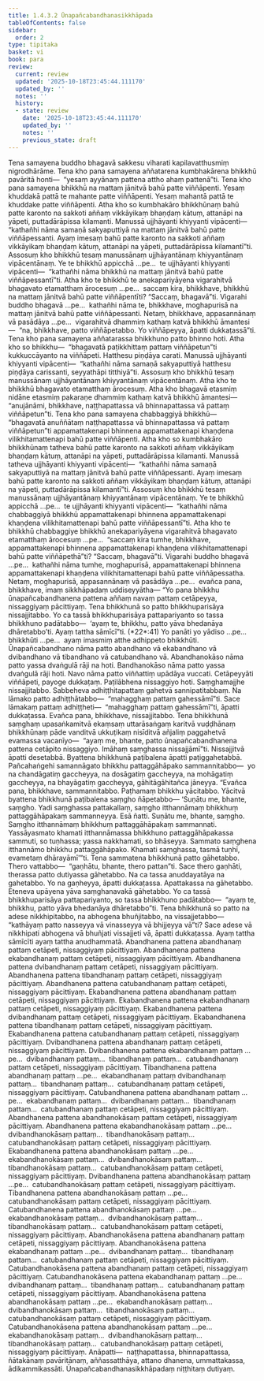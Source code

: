 ```yaml
---
title: 1.4.3.2 Ūnapañcabandhanasikkhāpada
tableOfContents: false
sidebar:
  order: 2
type: tipitaka
basket: vi
book: para
review:
  current: review
  updated: '2025-10-18T23:45:44.111170'
  updated_by: ''
  notes: ''
  history:
  - state: review
    date: '2025-10-18T23:45:44.111170'
    updated_by: ''
    notes: ''
    previous_state: draft
---
```



<DynamicBreadcrumb />


<ReviewStatus review={frontmatter.review} showDetails={true} />

<HypothesisAnnotation frontmatter={frontmatter} />

<Division number="609" book="para" e="ch" v="1" p="355">

<Paragraph number="2273" book="para">
Tena samayena buddho bhagavā sakkesu viharati kapilavatthusmiṃ nigrodhārāme. Tena kho pana samayena aññatarena kumbhakārena bhikkhū pavāritā honti—  “yesaṃ ayyānaṃ pattena attho ahaṃ pattenā”ti. Tena kho pana samayena bhikkhū na mattaṃ jānitvā bahū patte viññāpenti. Yesaṃ khuddakā pattā te mahante patte viññāpenti. Yesaṃ mahantā pattā te khuddake patte viññāpenti. Atha kho so kumbhakāro bhikkhūnaṃ bahū patte karonto na sakkoti aññaṃ vikkāyikaṃ bhaṇḍaṃ kātuṃ, attanāpi na yāpeti, puttadārāpissa kilamanti. Manussā ujjhāyanti khiyyanti vipācenti—  “kathañhi nāma samaṇā sakyaputtiyā na mattaṃ jānitvā bahū patte viññāpessanti. Ayaṃ imesaṃ bahū patte karonto na sakkoti aññaṃ vikkāyikaṃ bhaṇḍaṃ kātuṃ, attanāpi na yāpeti, puttadārāpissa kilamantī”ti.
</Paragraph>

<Paragraph number="2274" book="para">
Assosuṃ kho bhikkhū tesaṃ manussānaṃ ujjhāyantānaṃ khiyyantānaṃ vipācentānaṃ. Ye te bhikkhū appicchā …pe…  te ujjhāyanti khiyyanti vipācenti—  “kathañhi nāma bhikkhū na mattaṃ jānitvā bahū patte viññāpessantī”ti.
</Paragraph>

<Paragraph number="2275" book="para">
Atha kho te bhikkhū te anekapariyāyena vigarahitvā bhagavato etamatthaṃ ārocesuṃ …pe…  saccaṃ kira, bhikkhave, bhikkhū na mattaṃ jānitvā bahū patte viññāpentīti? “Saccaṃ, bhagavā”ti. Vigarahi buddho bhagavā …pe…  kathañhi nāma te, bhikkhave, moghapurisā na mattaṃ jānitvā bahū patte viññāpessanti. Netaṃ, bhikkhave, appasannānaṃ vā pasādāya …pe…  vigarahitvā dhammiṃ kathaṃ katvā bhikkhū āmantesi—  “na, bhikkhave, patto viññāpetabbo. Yo viññāpeyya, āpatti dukkaṭassā”ti.
</Paragraph>

</Division>
<Division number="610" book="para" e="ch" v="1" p="355">

<Paragraph number="2276" book="para">
Tena kho pana samayena aññatarassa bhikkhuno patto bhinno hoti. Atha kho so bhikkhu—  “bhagavatā paṭikkhittaṃ pattaṃ viññāpetun”ti kukkuccāyanto na viññāpeti. Hatthesu piṇḍāya carati. Manussā ujjhāyanti khiyyanti vipācenti—  “kathañhi nāma samaṇā sakyaputtiyā hatthesu piṇḍāya carissanti, seyyathāpi titthiyā”ti.
</Paragraph>

<Paragraph number="2277" book="para">
Assosuṃ kho bhikkhū tesaṃ manussānaṃ ujjhāyantānaṃ khiyyantānaṃ vipācentānaṃ. Atha kho te bhikkhū bhagavato etamatthaṃ ārocesuṃ. Atha kho bhagavā etasmiṃ nidāne etasmiṃ pakaraṇe dhammiṃ kathaṃ katvā bhikkhū āmantesi—  “anujānāmi, bhikkhave, naṭṭhapattassa vā bhinnapattassa vā pattaṃ viññāpetun”ti.
</Paragraph>

</Division>
<Division number="611" book="para" e="ch" v="1" p="356">

<Paragraph number="2278" book="para">
Tena kho pana samayena chabbaggiyā bhikkhū—  “bhagavatā anuññātaṃ naṭṭhapattassa vā bhinnapattassa vā pattaṃ viññāpetun”ti appamattakenapi bhinnena appamattakenapi khaṇḍena vilikhitamattenapi bahū patte viññāpenti. Atha kho so kumbhakāro bhikkhūnaṃ tatheva bahū patte karonto na sakkoti aññaṃ vikkāyikaṃ bhaṇḍaṃ kātuṃ, attanāpi na yāpeti, puttadārāpissa kilamanti. Manussā tatheva ujjhāyanti khiyyanti vipācenti—  “kathañhi nāma samaṇā sakyaputtiyā na mattaṃ jānitvā bahū patte viññāpessanti. Ayaṃ imesaṃ bahū patte karonto na sakkoti aññaṃ vikkāyikaṃ bhaṇḍaṃ kātuṃ, attanāpi na yāpeti, puttadārāpissa kilamantī”ti.
</Paragraph>

<Paragraph number="2279" book="para">
Assosuṃ kho bhikkhū tesaṃ manussānaṃ ujjhāyantānaṃ khiyyantānaṃ vipācentānaṃ. Ye te bhikkhū appicchā …pe…  te ujjhāyanti khiyyanti vipācenti—  “kathañhi nāma chabbaggiyā bhikkhū appamattakenapi bhinnena appamattakenapi khaṇḍena vilikhitamattenapi bahū patte viññāpessantī”ti.
</Paragraph>

<Paragraph number="2280" book="para">
Atha kho te bhikkhū chabbaggiye bhikkhū anekapariyāyena vigarahitvā bhagavato etamatthaṃ ārocesuṃ …pe…  “saccaṃ kira tumhe, bhikkhave, appamattakenapi bhinnena appamattakenapi khaṇḍena vilikhitamattenapi bahū patte viññāpethā”ti? “Saccaṃ, bhagavā”ti. Vigarahi buddho bhagavā …pe…  kathañhi nāma tumhe, moghapurisā, appamattakenapi bhinnena appamattakenapi khaṇḍena vilikhitamattenapi bahū patte viññāpessatha. Netaṃ, moghapurisā, appasannānaṃ vā pasādāya …pe…  evañca pana, bhikkhave, imaṃ sikkhāpadaṃ uddiseyyātha—
</Paragraph>

</Division>
<Division number="612" book="para" e="ch" v="1" p="356">

<Paragraph number="2281" book="para">
<Emphasis>“Yo pana bhikkhu ūnapañcabandhanena pattena aññaṃ navaṃ pattaṃ cetāpeyya, nissaggiyaṃ pācittiyaṃ. Tena bhikkhunā so patto bhikkhuparisāya nissajjitabbo. Yo ca tassā bhikkhuparisāya pattapariyanto so tassa bhikkhuno padātabbo—  ‘ayaṃ te, bhikkhu, patto yāva bhedanāya dhāretabbo’ti. Ayaṃ tattha sāmīcī”</Emphasis>ti. (*22*:<Emphasis>41</Emphasis>)
</Paragraph>

</Division>
<Division number="613" book="para" e="ch" v="1" p="356">

<Paragraph number="2282" book="para">
<Emphasis>Yo panā</Emphasis>ti yo yādiso …pe…  <Emphasis>bhikkhū</Emphasis>ti …pe…  ayaṃ imasmiṃ atthe adhippeto bhikkhūti.
</Paragraph>

<Paragraph number="2283" book="para">
<Emphasis>Ūnapañcabandhano</Emphasis> nāma patto abandhano vā ekabandhano vā dvibandhano vā tibandhano vā catubandhano vā. Abandhanokāso nāma patto yassa dvaṅgulā rāji na hoti. Bandhanokāso nāma patto yassa dvaṅgulā rāji hoti. <Emphasis>Navo</Emphasis> nāma patto viññattiṃ upādāya vuccati.
</Paragraph>

<Paragraph number="2284" book="para">
<Emphasis>Cetāpeyyā</Emphasis>ti viññāpeti, payoge dukkaṭaṃ. Paṭilābhena nissaggiyo hoti. Saṃghamajjhe nissajjitabbo. Sabbeheva adhiṭṭhitapattaṃ gahetvā sannipatitabbaṃ. Na lāmako patto adhiṭṭhātabbo—  “mahagghaṃ pattaṃ gahessāmī”ti. Sace lāmakaṃ pattaṃ adhiṭṭheti—  “mahagghaṃ pattaṃ gahessāmī”ti, āpatti dukkaṭassa. Evañca pana, bhikkhave, nissajjitabbo. Tena bhikkhunā saṃghaṃ upasaṅkamitvā ekaṃsaṃ uttarāsaṅgaṃ karitvā vuḍḍhānaṃ bhikkhūnaṃ pāde vanditvā ukkuṭikaṃ nisīditvā añjaliṃ paggahetvā evamassa vacanīyo—  “ayaṃ me, bhante, patto ūnapañcabandhanena pattena cetāpito nissaggiyo. Imāhaṃ saṃghassa nissajjāmī”ti. Nissajjitvā āpatti desetabbā. Byattena bhikkhunā paṭibalena āpatti paṭiggahetabbā. Pañcahaṅgehi samannāgato bhikkhu pattaggāhāpako sammannitabbo—  yo na chandāgatiṃ gaccheyya, na dosāgatiṃ gaccheyya, na mohāgatiṃ gaccheyya, na bhayāgatiṃ gaccheyya, gāhitāgāhitañca jāneyya. “Evañca pana, bhikkhave, sammannitabbo. Paṭhamaṃ bhikkhu yācitabbo. Yācitvā byattena bhikkhunā paṭibalena saṃgho ñāpetabbo—
</Paragraph>

</Division>
<Division number="614" book="para" e="ch" v="1" p="357">

<Paragraph number="2285" book="para">
‘Suṇātu me, bhante, saṃgho. Yadi saṃghassa pattakallaṃ, saṃgho itthannāmaṃ bhikkhuṃ pattaggāhāpakaṃ sammanneyya. Esā ñatti.
</Paragraph>

<Paragraph number="2286" book="para">
Suṇātu me, bhante, saṃgho. Saṃgho itthannāmaṃ bhikkhuṃ pattaggāhāpakaṃ sammannati. Yassāyasmato khamati itthannāmassa bhikkhuno pattaggāhāpakassa sammuti, so tuṇhassa; yassa nakkhamati, so bhāseyya.
</Paragraph>

<Paragraph number="2287" book="para">
Sammato saṃghena itthannāmo bhikkhu pattaggāhāpako. Khamati saṃghassa, tasmā tuṇhī, evametaṃ dhārayāmī’”ti.
</Paragraph>

</Division>
<Division number="615" book="para" e="ch" v="1" p="357">

<Paragraph number="2288" book="para">
Tena sammatena bhikkhunā patto gāhetabbo. Thero vattabbo—  “gaṇhātu, bhante, thero pattan”ti. Sace thero gaṇhāti, therassa patto dutiyassa gāhetabbo. Na ca tassa anuddayatāya na gahetabbo. Yo na gaṇheyya, āpatti dukkaṭassa. Apattakassa na gāhetabbo. Eteneva upāyena yāva saṃghanavakā gāhetabbo. Yo ca tassā bhikkhuparisāya pattapariyanto, so tassa bhikkhuno padātabbo—  “ayaṃ te, bhikkhu, patto yāva bhedanāya dhāretabbo”ti.
</Paragraph>

<Paragraph number="2289" book="para">
Tena bhikkhunā so patto na adese nikkhipitabbo, na abhogena bhuñjitabbo, na vissajjetabbo—  “kathāyaṃ patto nasseyya vā vinasseyya vā bhijjeyya vā”ti? Sace adese vā nikkhipati abhogena vā bhuñjati vissajjeti vā, āpatti dukkaṭassa.
</Paragraph>

<Paragraph number="2290" book="para">
<Emphasis>Ayaṃ tattha sāmīcī</Emphasis>ti ayaṃ tattha anudhammatā.
</Paragraph>

</Division>
<Division number="616" book="para" e="ch" v="1" p="358">

<Paragraph number="2291" book="para">
Abandhanena pattena abandhanaṃ pattaṃ cetāpeti, nissaggiyaṃ pācittiyaṃ. Abandhanena pattena ekabandhanaṃ pattaṃ cetāpeti, nissaggiyaṃ pācittiyaṃ. Abandhanena pattena dvibandhanaṃ pattaṃ cetāpeti, nissaggiyaṃ pācittiyaṃ. Abandhanena pattena tibandhanaṃ pattaṃ cetāpeti, nissaggiyaṃ pācittiyaṃ. Abandhanena pattena catubandhanaṃ pattaṃ cetāpeti, nissaggiyaṃ pācittiyaṃ.
</Paragraph>

<Paragraph number="2292" book="para">
Ekabandhanena pattena abandhanaṃ pattaṃ cetāpeti, nissaggiyaṃ pācittiyaṃ. Ekabandhanena pattena ekabandhanaṃ pattaṃ cetāpeti, nissaggiyaṃ pācittiyaṃ. Ekabandhanena pattena dvibandhanaṃ pattaṃ cetāpeti, nissaggiyaṃ pācittiyaṃ. Ekabandhanena pattena tibandhanaṃ pattaṃ cetāpeti, nissaggiyaṃ pācittiyaṃ. Ekabandhanena pattena catubandhanaṃ pattaṃ cetāpeti, nissaggiyaṃ pācittiyaṃ.
</Paragraph>

<Paragraph number="2293" book="para">
Dvibandhanena pattena abandhanaṃ pattaṃ cetāpeti, nissaggiyaṃ pācittiyaṃ. Dvibandhanena pattena ekabandhanaṃ pattaṃ …pe…  dvibandhanaṃ pattaṃ…  tibandhanaṃ pattaṃ…  catubandhanaṃ pattaṃ cetāpeti, nissaggiyaṃ pācittiyaṃ.
</Paragraph>

<Paragraph number="2294" book="para">
Tibandhanena pattena abandhanaṃ pattaṃ …pe…  ekabandhanaṃ pattaṃ dvibandhanaṃ pattaṃ…  tibandhanaṃ pattaṃ…  catubandhanaṃ pattaṃ cetāpeti, nissaggiyaṃ pācittiyaṃ.
</Paragraph>

<Paragraph number="2295" book="para">
Catubandhanena pattena abandhanaṃ pattaṃ …pe…  ekabandhanaṃ pattaṃ…  dvibandhanaṃ pattaṃ…  tibandhanaṃ pattaṃ…  catubandhanaṃ pattaṃ cetāpeti, nissaggiyaṃ pācittiyaṃ.
</Paragraph>

<Paragraph number="2296" book="para">
Abandhanena pattena abandhanokāsaṃ pattaṃ cetāpeti, nissaggiyaṃ pācittiyaṃ. Abandhanena pattena ekabandhanokāsaṃ pattaṃ …pe…  dvibandhanokāsaṃ pattaṃ…  tibandhanokāsaṃ pattaṃ…  catubandhanokāsaṃ pattaṃ cetāpeti, nissaggiyaṃ pācittiyaṃ.
</Paragraph>

<Paragraph number="2297" book="para">
Ekabandhanena pattena abandhanokāsaṃ pattaṃ …pe…  ekabandhanokāsaṃ pattaṃ…  dvibandhanokāsaṃ pattaṃ…  tibandhanokāsaṃ pattaṃ…  catubandhanokāsaṃ pattaṃ cetāpeti, nissaggiyaṃ pācittiyaṃ.
</Paragraph>

<Paragraph number="2298" book="para">
Dvibandhanena pattena abandhanokāsaṃ pattaṃ …pe…  catubandhanokāsaṃ pattaṃ cetāpeti, nissaggiyaṃ pācittiyaṃ.
</Paragraph>

<Paragraph number="2299" book="para">
Tibandhanena pattena abandhanokāsaṃ pattaṃ …pe…  catubandhanokāsaṃ pattaṃ cetāpeti, nissaggiyaṃ pācittiyaṃ.
</Paragraph>

<Paragraph number="2300" book="para">
Catubandhanena pattena abandhanokāsaṃ pattaṃ …pe…  ekabandhanokāsaṃ pattaṃ…  dvibandhanokāsaṃ pattaṃ…  tibandhanokāsaṃ pattaṃ…  catubandhanokāsaṃ pattaṃ cetāpeti, nissaggiyaṃ pācittiyaṃ.
</Paragraph>

<Paragraph number="2301" book="para">
Abandhanokāsena pattena abandhanaṃ pattaṃ cetāpeti, nissaggiyaṃ pācittiyaṃ. Abandhanokāsena pattena ekabandhanaṃ pattaṃ …pe…  dvibandhanaṃ pattaṃ…  tibandhanaṃ pattaṃ…  catubandhanaṃ pattaṃ cetāpeti, nissaggiyaṃ pācittiyaṃ.
</Paragraph>

<Paragraph number="2302" book="para">
Catubandhanokāsena pattena abandhanaṃ pattaṃ cetāpeti, nissaggiyaṃ pācittiyaṃ. Catubandhanokāsena pattena ekabandhanaṃ pattaṃ …pe…  dvibandhanaṃ pattaṃ…  tibandhanaṃ pattaṃ…  catubandhanaṃ pattaṃ cetāpeti, nissaggiyaṃ pācittiyaṃ.
</Paragraph>

<Paragraph number="2303" book="para">
Abandhanokāsena pattena abandhanokāsaṃ pattaṃ …pe…  ekabandhanokāsaṃ pattaṃ…  dvibandhanokāsaṃ pattaṃ…  tibandhanokāsaṃ pattaṃ…  catubandhanokāsaṃ pattaṃ cetāpeti, nissaggiyaṃ pācittiyaṃ.
</Paragraph>

<Paragraph number="2304" book="para">
Catubandhanokāsena pattena abandhanokāsaṃ pattaṃ …pe…  ekabandhanokāsaṃ pattaṃ…  dvibandhanokāsaṃ pattaṃ…  tibandhanokāsaṃ pattaṃ…  catubandhanokāsaṃ pattaṃ cetāpeti, nissaggiyaṃ pācittiyaṃ.
</Paragraph>

</Division>
<Division number="617" book="para" e="ch" v="1" p="359">

<Paragraph number="2305" book="para">
Anāpatti—  naṭṭhapattassa, bhinnapattassa, ñātakānaṃ pavāritānaṃ, aññassatthāya, attano dhanena, ummattakassa, ādikammikassāti.

</Paragraph>
</Division>

<Paragraph number="2306" type="center" book="para">
Ūnapañcabandhanasikkhāpadaṃ niṭṭhitaṃ dutiyaṃ.
</Paragraph>